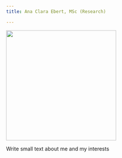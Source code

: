 ```yaml
---
title: Ana Clara Ebert, MSc (Research)

---
```


:::{#me}


![](profile.jpg){ width=300px fig-align="left" }

Write small text about me and my interests

:::


